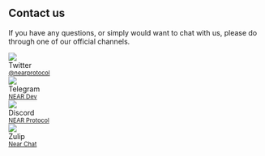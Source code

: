 ## Contact us

If you have any questions, or simply would want to chat with us, please do through one of our official channels.

<div class="row">
  <div class="col col--3">
    <div className="avatar">
      <img
        className="avatar__photo avatar__photo--sm"
        src={require('@site/static/docs/assets/home/twitter.png').default}
      />
      <div className="avatar__intro">
        <div className="avatar__name">Twitter</div>
        <small className="avatar__subtitle">
          <a href="https://twitter.com/@nearprotocol" target="_blank" rel="noopener noreferrer">
            @nearprotocol
          </a>
        </small>
      </div>
    </div>
  </div>
  <div class="col col--3">
    <div className="avatar">
      <img
        className="avatar__photo avatar__photo--sm"
        src={require('@site/static/docs/assets/home/telegram.png').default}
      />
      <div className="avatar__intro">
        <div className="avatar__name">Telegram</div>
        <small className="avatar__subtitle">
          <a href="https://t.me/neardev" target="_blank" rel="noopener noreferrer">
            NEAR Dev
          </a>
        </small>
      </div>
    </div>
  </div>
  <div class="col col--3">
    <div className="avatar">
      <img
        className="avatar__photo"
        src={require('@site/static/docs/assets/home/discord.png').default}
      />
      <div className="avatar__intro">
        <div className="avatar__name">Discord</div>
        <small className="avatar__subtitle">
          <a href="https://near.chat" target="_blank" rel="noopener noreferrer">
            NEAR Protocol
          </a>
        </small>
      </div>
    </div>
  </div>
  <div class="col col--3">
    <div className="avatar">
      <img
        className="avatar__photo"
        src={require('@site/static/docs/assets/home/zulip.png').default}
      />
      <div className="avatar__intro">
        <div className="avatar__name">Zulip</div>
        <small className="avatar__subtitle">
          <a href="https://near.zulipchat.com/" target="_blank" rel="noopener noreferrer">
            Near Chat
          </a>
        </small>
      </div>
    </div>
  </div>
</div>

